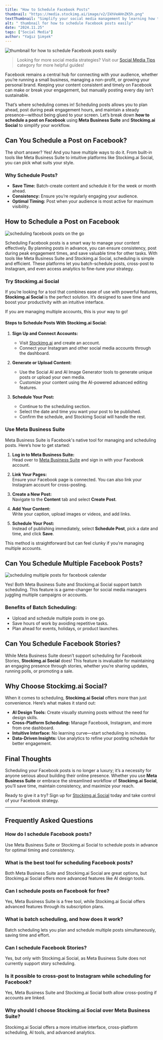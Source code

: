 ```yaml
---
title: "How to Schedule Facebook Posts"
thumbnail: "https://media.stockimg.ai/image/v2/IkhVeAHnZK5h.png"
textThumbnail: "Simplify your social media management by learning how to schedule Facebook posts with Meta Business Suite and Stockimg.ai Social. Plan ahead, save time, and grow your online presence!"
alt: " thumbnail for how to schedule Facebook posts easily"
date: "2024.11.25"
tags: ["Social Media"]
author: "Yağız Şimşek"
---
```


![thumbnail for how to schedule Facebook posts easily](https://media.stockimg.ai/image/v2/IkhVeAHnZK5h.png)

> Looking for more social media strategies? Visit our [Social Media Tips](https://stockimg.ai/blog/social-media/) category for more helpful guides!

Facebook remains a central hub for connecting with your audience, whether you’re running a small business, managing a non-profit, or growing your personal brand. Keeping your content consistent and timely on Facebook can make or break your engagement, but manually posting every day isn’t sustainable.

That’s where scheduling comes in! Scheduling posts allows you to plan ahead, post during peak engagement hours, and maintain a steady presence—without being glued to your screen. Let’s break down **how to schedule a post on Facebook** using **Meta Business Suite** and **Stockimg.ai Social** to simplify your workflow.

## Can You Schedule a Post on Facebook?

The short answer? Yes! And you have multiple ways to do it. From built-in tools like Meta Business Suite to intuitive platforms like Stockimg.ai Social, you can pick what suits your style.

### Why Schedule Posts?

- **Save Time:** Batch-create content and schedule it for the week or month ahead.  
- **Consistency:** Ensure you’re regularly engaging your audience.  
- **Optimal Timing:** Post when your audience is most active for maximum visibility.  

## How to Schedule a Post on Facebook

![scheduling facebook posts on the go](https://media.stockimg.ai/image/v2/FWA2TPZlqoKM.png)

Scheduling Facebook posts is a smart way to manage your content effectively. By planning posts in advance, you can ensure consistency, post during peak engagement times, and save valuable time for other tasks. With tools like Meta Business Suite and Stockimg.ai Social, scheduling is simple and efficient. These platforms let you batch-schedule posts, cross-post to Instagram, and even access analytics to fine-tune your strategy.

### Try Stockimg.ai Social  

If you’re looking for a tool that combines ease of use with powerful features, **Stockimg.ai Social** is the perfect solution. It’s designed to save time and boost your productivity with an intuitive interface.

If you are managing multiple accounts, this is your way to go!

#### Steps to Schedule Posts With Stockimg.ai Social:  

1. **Sign Up and Connect Accounts:**
    - Visit [Stockimg.ai](https://stockimg.ai/) and create an account.
    - Connect your Instagram and other social media accounts through the dashboard.

2. **Generate or Upload Content:**
    - Use the Social AI and AI Image Generator tools to generate unique posts or upload your own media.
    - Customize your content using the AI-powered advanced editing features.

3. **Schedule Your Post:**
    - Continue to the scheduling section.
    - Select the date and time you want your post to be published.
    - Confirm the schedule, and Stockimg Social will handle the rest.

### Use Meta Business Suite  

Meta Business Suite is Facebook's native tool for managing and scheduling posts. Here’s how to get started:

1. **Log in to Meta Business Suite:**  
    Head over to [Meta Business Suite](https://business.facebook.com/) and sign in with your Facebook account.  

2. **Link Your Pages:**  
    Ensure your Facebook page is connected. You can also link your Instagram account for cross-posting.  

3. **Create a New Post:**  
   Navigate to the **Content** tab and select **Create Post**.  

4. **Add Your Content:**  
    Write your caption, upload images or videos, and add links.  

5. **Schedule Your Post:**  
    Instead of publishing immediately, select **Schedule Post**, pick a date and time, and click **Save**.  

This method is straightforward but can feel clunky if you’re managing multiple accounts.

## Can You Schedule Multiple Facebook Posts?  

![scheduling multiple posts for facebook calendar](https://media.stockimg.ai/image/v2/PCgIl5fB5uOy.png)

Yes! Both Meta Business Suite and Stockimg.ai Social support batch scheduling. This feature is a game-changer for social media managers juggling multiple campaigns or accounts.  

### Benefits of Batch Scheduling:  
- Upload and schedule multiple posts in one go.  
- Save hours of work by avoiding repetitive tasks.  
- Plan ahead for events, holidays, or product launches.  

## Can You Schedule Facebook Stories?

While Meta Business Suite doesn’t support scheduling for Facebook Stories, **Stockimg.ai Social** does! This feature is invaluable for maintaining an engaging presence through stories, whether you’re sharing updates, running polls, or promoting a sale.

## Why Choose Stockimg.ai Social?

When it comes to scheduling, **Stockimg.ai Social** offers more than just convenience. Here’s what makes it stand out:

- **AI Design Tools:** Create visually stunning posts without the need for design skills.  
- **Cross-Platform Scheduling:** Manage Facebook, Instagram, and more from one dashboard.  
- **Intuitive Interface:** No learning curve—start scheduling in minutes.  
- **Data-Driven Insights:** Use analytics to refine your posting schedule for better engagement.  

## Final Thoughts  

Scheduling your Facebook posts is no longer a luxury; it’s a necessity for anyone serious about building their online presence. Whether you use **Meta Business Suite** or embrace the streamlined workflow of **Stockimg.ai Social**, you’ll save time, maintain consistency, and maximize your reach.

Ready to give it a try? Sign up for [Stockimg.ai Social](https://stockimg.ai/) today and take control of your Facebook strategy.  

--- 

## Frequently Asked Questions  

### How do I schedule Facebook posts?
Use Meta Business Suite or Stockimg.ai Social to schedule posts in advance for optimal timing and consistency.

### What is the best tool for scheduling Facebook posts?
Both Meta Business Suite and Stockimg.ai Social are great options, but Stockimg.ai Social offers more advanced features like AI design tools.

### Can I schedule posts on Facebook for free?
Yes, Meta Business Suite is a free tool, while Stockimg.ai Social offers advanced features through its subscription plans.

### What is batch scheduling, and how does it work?
Batch scheduling lets you plan and schedule multiple posts simultaneously, saving time and effort.

### Can I schedule Facebook Stories?
Yes, but only with Stockimg.ai Social, as Meta Business Suite does not currently support story scheduling.

### Is it possible to cross-post to Instagram while scheduling for Facebook?
Yes, Meta Business Suite and Stockimg.ai Social both allow cross-posting if accounts are linked.

### Why should I choose Stockimg.ai Social over Meta Business Suite?
Stockimg.ai Social offers a more intuitive interface, cross-platform scheduling, AI tools, and advanced analytics.